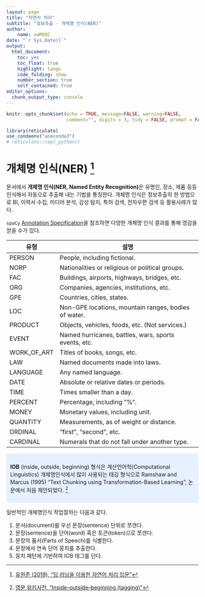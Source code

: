 ```yaml
---
layout: page
title: "자연어 처리"
subtitle: "정보추출 - 개체명 인식(NER)"
author:
    name: xwMOOC
date: "`r Sys.Date()`"
output:
  html_document: 
    toc: yes
    toc_float: true
    highlight: tango
    code_folding: show
    number_section: true
    self_contained: true
editor_options: 
  chunk_output_type: console
---
```


```r
knitr::opts_chunk$set(echo = TRUE, message=FALSE, warning=FALSE,
                      comment="", digits = 3, tidy = FALSE, prompt = FALSE, fig.align = 'center')

library(reticulate)
use_condaenv("anaconda3")
# reticulate::repl_python()
```


# 개체명 인식(NER) [^wikidocs-nlp] {#nlp-ner}

[^wikidocs-nlp]: [유원준 (2019), "딥 러닝을 이용한 자연어 처리 입문"](https://wikidocs.net/book/2155)

문서에서 **개체명 인식(NER, Named Entity Recognition)**은 유명인, 장소, 제품 등등 인식해서 자동으로 추출해 내는 기법을 통칭한다. 개체명 인식은 정보추출의 한 방법으로 BI, 이력서 수집, 미디어 분석, 감성 탐지, 특허 검색, 전자우편 검색 등 활용사례가 많다.

`spaCy` [Annotation Specification](https://spacy.io/api/annotation#section-named-entities)을 참조하면 다양한 개체명 인식 결과를 통해 영감을 얻을 수가 있다.

|  유형  |	  설명              |
|--------|------------------------------|
| PERSON |	People, including fictional.|
| NORP   |	Nationalities or religious or political groups.|
| FAC    |	Buildings, airports, highways, bridges, etc.|
| ORG    |	Companies, agencies, institutions, etc.|
| GPE    |	Countries, cities, states.|
| LOC    |	Non-GPE locations, mountain ranges, bodies of water.|
| PRODUCT |	Objects, vehicles, foods, etc. (Not services.)|
| EVENT   |	Named hurricanes, battles, wars, sports events, etc.|
| WORK_OF_ART |	Titles of books, songs, etc.|
| LAW      |	Named documents made into laws.|
| LANGUAGE |	Any named language.|
| DATE     |	Absolute or relative dates or periods.|
| TIME     |	Times smaller than a day.|
| PERCENT  |	Percentage, including ”%“.|
| MONEY    |	Monetary values, including unit.|
| QUANTITY |	Measurements, as of weight or distance.|
| ORDINAL  |	“first”, “second”, etc.|
| CARDINAL |	Numerals that do not fall under another type.|

<style>
div.blue { background-color:#e6f0ff; border-radius: 5px; padding: 10px;}
</style>
<div class = "blue">

**IOB** (inside, outside, beginning) 형식은 계산언어학(Computational Linguistics) 개체명인식에서 많이 사용되는 태깅 형식으로 Ramshaw and Marcus (1995) "Text Chunking using Transformation-Based Learning", 논문에서 처음 제안되었다. [^IOB-tagging]

[^IOB-tagging]: [영문 위키사전, "Inside–outside–beginning (tagging)"](https://en.wikipedia.org/wiki/Inside%E2%80%93outside%E2%80%93beginning_(tagging))

</div>

일반적인 개체명인식 작업절차는 다음과 같다.

1. 문서(document)를 우선 문장(sentence) 단위로 쪼갠다.
1. 문장(sentence)을 단어(word) 혹은 토큰(token)으로 쪼갠다.
1. 문장의 품서(Parts of Speech)를 식별한다.
1. 문장에서 연속 단어 뭉치를 추출한다.
1. 뭉치 패턴에 기반하여 IOB 태그를 단다.




